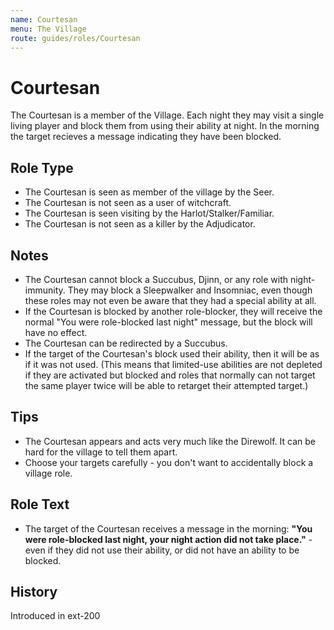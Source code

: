 ```yaml
---
name: Courtesan
menu: The Village
route: guides/roles/Courtesan
---
```



# Courtesan

The Courtesan is a member of the Village. Each night they may visit a single living player and block them from using their ability at night. In the morning the target recieves a message indicating they have been blocked.

## Role Type

- The Courtesan is seen as member of the village by the Seer.
- The Courtesan is not seen as a user of witchcraft.
- The Courtesan is seen visiting by the Harlot/Stalker/Familiar.
- The Courtesan is not seen as a killer by the Adjudicator.

## Notes

- The Courtesan cannot block a Succubus, Djinn, or any role with night-immunity. They may block a Sleepwalker and Insomniac, even though these roles may not even be aware that they had a special ability at all.
- If the Courtesan is blocked by another role-blocker, they will receive the normal "You were role-blocked last night" message, but the block will have no effect.
- The Courtesan can be redirected by a Succubus.
- If the target of the Courtesan's block used their ability, then it will be as if it was not used. (This means that limited-use abilities are not depleted if they are activated but blocked and roles that normally can not target the same player twice will be able to retarget their attempted target.)

## Tips

- The Courtesan appears and acts very much like the Direwolf. It can be hard for the village to tell them apart.
- Choose your targets carefully - you don't want to accidentally block a village role.

## Role Text

- The target of the Courtesan receives a message in the morning: **"You were role-blocked last night, your night action did not take place."** - even if they did not use their ability, or did not have an ability to be blocked.

## History

<Timeline lineColor="white">
  <Event interval="2018-01-01">Introduced in ext-200</Event>
</Timeline>
